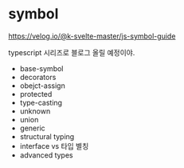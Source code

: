 # symbol

https://velog.io/@k-svelte-master/js-symbol-guide

typescript 시리즈로 블로그 올릴 예정이야.

- base-symbol
- decorators
- obejct-assign
- protected
- type-casting
- unknown
- union
- generic
- structural typing
- interface vs 타입 별칭
- advanced types
